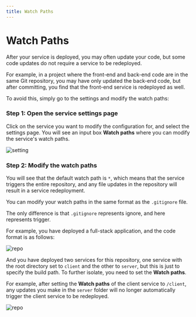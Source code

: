 ```yaml
---
title: Watch Paths
---
```



<Head>
  <meta name="zeabur:image:title" content="Watch Paths" />
  <meta name="zeabur:image:subtitle" content="Customize the service trigger path" />
</Head>

# Watch Paths

After your service is deployed, you may often update your code, but some code updates do not require a service to be redeployed.

For example, in a project where the front-end and back-end code are in the same Git repository, you may have only updated the back-end code, but after committing, you find that the front-end service is redeployed as well.

To avoid this, simply go to the settings and modify the watch paths:

### Step 1: Open the service settings page

Click on the service you want to modify the configuration for, and select the settings page. You will see an input box **Watch paths** where you can modify the service's watch paths.

![setting](/deploy/watch-path/setting.png)

### Step 2: Modify the watch paths

You will see that the default watch path is `*`, which means that the service triggers the entire repository, and any file updates in the repository will result in a service redeployment.

You can modify your watch paths in the same format as the `.gitignore` file.

The only difference is that `.gitignore` represents ignore, and here represents trigger.

For example, you have deployed a full-stack application, and the code format is as follows:

![repo](/deploy/watch-path/repo.png)

And you have deployed two services for this repository, one service with the root directory set to `client` and the other to `server`, but this is just to specify the build path. To further isolate, you need to set the **Watch paths**.

For example, after setting the **Watch paths** of the client service to `/client`, any updates you make in the `server` folder will no longer automatically trigger the client service to be redeployed.

![repo](/deploy/watch-path/save.png)

